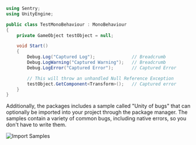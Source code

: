 ```csharp
using Sentry;
using UnityEngine;

public class TestMonoBehaviour : MonoBehaviour
{
    private GameObject testObject = null;

    void Start()
    {
        Debug.Log("Captured Log");              // Breadcrumb
        Debug.LogWarning("Captured Warning");   // Breadcrumb
        Debug.LogError("Captured Error");       // Captured Error

        // This will throw an unhandled Null Reference Exception
        testObject.GetComponent<Transform>();   // Captured error
    }
}
```

Additionally, the packages includes a sample called "Unity of bugs" that can optionally be imported into your project through the package manager. The samples contain a variety of common bugs, including native errors, so you don't have to write them.

![Import Samples](unity-package-samples.png)
